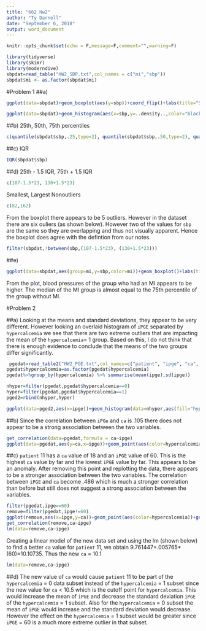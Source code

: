 ```yaml
---
title: "662 Hw2"
author: "Ty Darnell"
date: "September 6, 2018"
output: word_document
---
```

```r
knitr::opts_chunk$set(echo = F,message=F,comment="",warning=F)
```

```r
library(tidyverse)
library(skimr)
library(moderndive)
sbpdat=read_table("HW2_SBP.txt",col_names = c("mi","sbp"))
sbpdat$mi <- as.factor(sbpdat$mi)
```

#Problem 1
##a)
```r
ggplot(data=sbpdat)+geom_boxplot(aes(y=sbp))+coord_flip()+labs(title="Systolic Blood Pressure Boxplot",y="Systolic Blood Pressure")

ggplot(data=sbpdat)+geom_histogram(aes(x=sbp,y=..density..,color="black",fill=sbp),show.legend = F)+labs(title="Systolic Blood Pressure Histogram",x="Systolic Blood Pressure")
```

##b)
25th, 50th, 75th percentiles
```r
c(quantile(sbpdat$sbp,.25,type=2), quantile(sbpdat$sbp,.50,type=2), quantile(sbpdat$sbp,.75,type=2))
```

##c)
IQR
```r
IQR(sbpdat$sbp)
```

##d)
25th - 1.5 IQR, 75th + 1.5 IQR
```r
c(107-1.5*23, 130+1.5*23)
```

Smallest, Largest Nonoutliers
```r
c(82,162)
```

From the boxplot there appears to be 5 outliers. However in the dataset there are six ouliers (as shown below). However two of the values for `sbp` are the same so they are overlapping and thus not visually apparent. Hence the boxplot does agree with the defintion from our notes.
```r
filter(sbpdat,!between(sbp,(107-1.5*23), (130+1.5*23)))
```

##e)

```r
ggplot(data=sbpdat,aes(group=mi,y=sbp,color=mi))+geom_boxplot()+labs(title="Systolic Blood Pressure Boxplot",y="Systolic Blood Pressure")+coord_flip()+scale_colour_grey()
```

From the plot, blood pressures of the group who had an MI appears to be higher. The median of the MI group is almost equal to the 75th percentile of the group without MI.

#Problem 2

##a)
Looking at the means and standard deviations, they appear to be very different. However looking an overlaid histogram of `iPGE` separated by `hypercalcemia` we see that there are two extreme outliers that are impacting the mean of the `hypercalcemia`= 1 group. Based on this, I do not think that there is enough evidence to conclude that the means of the two groups differ significantly.
```r
 pgedat=read_table2("HW2_PGE.txt",col_names=c("patient", "ipge", "ca", "hypercalcemia"))
pgedat$hypercalcemia=as.factor(pgedat$hypercalcemia)
pgedat%>%group_by(hypercalcemia) %>% summarise(mean(ipge),sd(ipge))

nhyper=filter(pgedat,pgedat$hypercalcemia==0)
hyper=filter(pgedat,pgedat$hypercalcemia==1)
pged2=rbind(nhyper,hyper)

ggplot(data=pged2,aes(x=ipge))+geom_histogram(data=nhyper,aes(fill="hypercalcemia=0"),alpha=.5,binwidth=50)+geom_histogram(data=hyper,aes(fill="hypercalcemia=1"),alpha=.5,binwidth=50)
```

##b)
Since the correlation between `iPGe` and `ca` is .105 there does not appear to be a strong association between the two variables.
```r
get_correlation(data=pgedat,formula = ca~ipge)
ggplot(data=pgedat,aes(y=ca,x=ipge))+geom_point(aes(color=hypercalcemia))+geom_smooth(method="lm")
```

##c)
`patient` 11 has a `ca` value of 18 and an `iPGE` value of 60. This is the highest `ca` value by far and the lowest `iPGE` value by far. This appears to be an anomaly. After removing this point and replotting the data, there appears to be a stronger association between the two variables. The correlation between `iPGE` and `ca` become .486 which is much a stronger correlation than before but still does not suggest a strong association between the variables.

```r
filter(pgedat,ipge==60)
remove=filter(pgedat,ipge!=60)
ggplot(remove,aes(x=ipge,y=ca))+geom_point(aes(color=hypercalcemia))+geom_smooth(method="lm")
get_correlation(remove,ca~ipge)
lm(data=remove,ca~ipge)
```

Creating a linear model of the new data set and using the lm (shown below) to find a better `ca` value for `patient` 11, we obtain 9.761447+.005765*(60)=10.10735. Thus the new `ca` = 10.1
```r
lm(data=remove,ca~ipge)
```

##d)
The new value of `ca` would cause `patient` 11 to be part of the `hypercalcemia` = 0 data subset instead of the `hypercalcemia` = 1 subset since the new value for `ca` <  10.5 which is the cutoff point for `hypercalcemia`.
This would increase the mean of `iPGE` and decrease the standard deviation `iPGE` of the `hypercalcemia` = 1 subset. Also for the `hypercalcemia` = 0 subset the mean of `iPGE` would increase and the standard deviation would decrease. However the effect on the `hypercalcemia` = 1 subset would be greater since `iPGE` = 60 is a much more extreme outlier in that subset.

```r

```